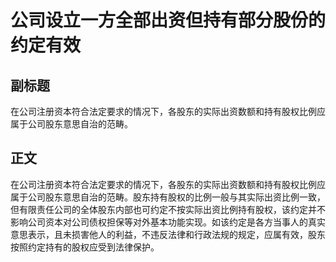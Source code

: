 # 公司设立一方全部出资但持有部分股份的约定有效
## 副标题
在公司注册资本符合法定要求的情况下，各股东的实际出资数额和持有股权比例应属于公司股东意思自治的范畴。
## 正文
在公司注册资本符合法定要求的情况下，各股东的实际出资数额和持有股权比例应属于公司股东意思自治的范畴。股东持有股权的比例一般与其实际出资比例一致，但有限责任公司的全体股东内部也可约定不按实际出资比例持有股权，该约定并不影响公司资本对公司债权担保等对外基本功能实现。如该约定是各方当事人的真实意思表示，且未损害他人的利益，不违反法律和行政法规的规定，应属有效，股东按照约定持有的股权应受到法律保护。
